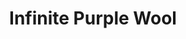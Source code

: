 ---
title: "Infinite Purple Wool"
images:
  color: "MUfCHtba5zu71gFluweuQmwFOYgHvnNdSroAIe0bB5ChjXUT"
  item: "MUfCHtba5zu7EQn4P5UXfBVD5mju0pe2iyr4F19s3bIxqLTS"
type: "magic/infinite"
crate: "wool"
unmodifiable: true
winChance: 6
---